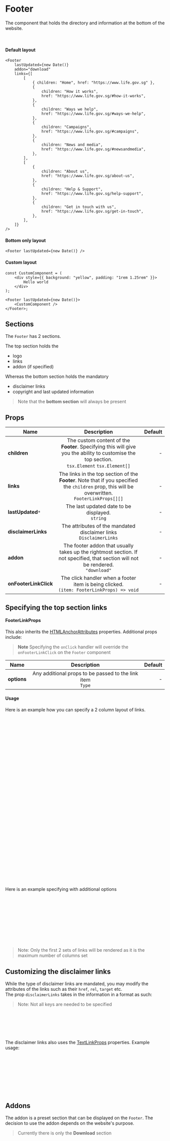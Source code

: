 
<Meta title="modules/Footer" component={Footer} />

# Footer

The component that holds the directory and information at the bottom of the website.

<br />

#### Default layout

<Canvas>
    <Story name="Footer" withSource="none">
        <Footer
            lastUpdated={new Date()}
            addon="download"
            links={[
                [
                    { children: "Home", href: "https://www.life.gov.sg" },
                    {
                        children: "How it works",
                        href: "https://www.life.gov.sg/#how-it-works",
                    },
                    {
                        children: "Ways we help",
                        href: "https://www.life.gov.sg/#ways-we-help",
                    },
                    {
                        children: "Campaigns",
                        href: "https://www.life.gov.sg/#campaigns",
                    },
                    {
                        children: "News and media",
                        href: "https://www.life.gov.sg/#newsandmedia",
                    },
                ],
                [
                    {
                        children: "About us",
                        href: "https://www.life.gov.sg/about-us",
                    },
                    {
                        children: "Help & Support",
                        href: "https://www.life.gov.sg/help-support",
                    },
                    {
                        children: "Get in touch with us",
                        href: "https://www.life.gov.sg/get-in-touch",
                    },
                ],
            ]}
        />
    </Story>
</Canvas>

```tsx
<Footer
    lastUpdated={new Date()}
    addon="download"
    links={[
        [
            { children: "Home", href: "https://www.life.gov.sg" },
            {
                children: "How it works",
                href: "https://www.life.gov.sg/#how-it-works",
            },
            {
                children: "Ways we help",
                href: "https://www.life.gov.sg/#ways-we-help",
            },
            {
                children: "Campaigns",
                href: "https://www.life.gov.sg/#campaigns",
            },
            {
                children: "News and media",
                href: "https://www.life.gov.sg/#newsandmedia",
            },
        ],
        [
            {
                children: "About us",
                href: "https://www.life.gov.sg/about-us",
            },
            {
                children: "Help & Support",
                href: "https://www.life.gov.sg/help-support",
            },
            {
                children: "Get in touch with us",
                href: "https://www.life.gov.sg/get-in-touch",
            },
        ],
    ]}
/>
```

#### Bottom only layout

<BottomOnlyStory />

```tsx
<Footer lastUpdated={new Date()} />
```

#### Custom layout

<CustomStory />

```tsx
const CustomComponent = (
    <div style={{ background: "yellow", padding: "1rem 1.25rem" }}>
        Hello world
    </div>
);

<Footer lastUpdated={new Date()}>
    <CustomComponent />
</Footer>;
```

## Sections

The `Footer` has 2 sections.

The top section holds the

-   logo
-   links
-   addon (if specified)

Whereas the bottom section holds the mandatory

-   disclaimer links
-   copyright and last updated information

> Note that the **bottom section** will always be present

## Props

| Name                  |                                                                      Description                                                                       | Default |
| --------------------- | :----------------------------------------------------------------------------------------------------------------------------------------------------: | ------: |
| **children**          |   The custom content of the **Footer**. Specifying this will give you the ability to customise the top section. <br /> `tsx.Element` `tsx.Element[]`   |       - |
| **links**             | The links in the top section of the **Footer**. Note that if you specified the `children` prop, this will be overwritten. <br /> `FooterLinkProps[][]` |       - |
| **lastUpdated**`*`    |                                                 The last updated date to be displayed. <br /> `string`                                                 |       - |
| **disclaimerLinks**   |                                        The attributes of the mandated disclaimer links <br /> `DisclaimerLinks`                                        |       - |
| **addon**             |         The footer addon that usually takes up the rightmost section. If not specified, that section will not be rendered. <br /> `"download"`         |       - |
| **onFooterLinkClick** |                            The click handler when a footer item is being clicked. <br /> `(item: FooterLinkProps) => void`                             |       - |

## Specifying the top section links

#### FooterLinkProps

This also inherits the [HTMLAnchorAttributes](https://developer.mozilla.org/en-US/docs/Web/API/HTMLAnchorElement) properties. Additional props include:

> **Note** Specifying the `onClick` handler will override the `onFooterLinkClick` on the `Footer` component

| Name        |                           Description                            | Default |
| ----------- | :--------------------------------------------------------------: | ------: |
| **options** | Any additional props to be passed to the link item <br /> `Type` |       - |

#### Usage

Here is an example how you can specify a 2 column layout of links.

```typescript
links: [
    [
        {
            children: "Home",
            href: "https://www.life.gov.sg",
        },
        {
            children: "How it works",
            href: "https://www.life.gov.sg/#how-it-works",
        },
        {
            children: "Ways we help",
            href: "https://www.life.gov.sg/#ways-we-help",
        },
        { children: "Campaigns", href: "https://www.life.gov.sg/#campaigns" },
        {
            children: "News and media",
            href: "https://www.life.gov.sg/#newsandmedia",
        },
    ],
    [
        {
            children: "About us",
            href: "https://www.life.gov.sg/about-us",
        },
        {
            children: "Help & Support",
            href: "https://www.life.gov.sg/help-support",
        },
        {
            children: "Get in touch with us",
            href: "https://www.life.gov.sg/get-in-touch",
        },
    ],
];
```

Here is an example specifying with additional options

```typescript
interface MyCustomProps {
	isExternal: boolean;
}

const links: FooterLinkProps<MyCustomProps> = [
	[
		{ children: "Home", href: "https://www.life.gov.sg", options: { isExternal: true }},
		...
	]
];

```

> Note: Only the first 2 sets of links will be rendered as it is the maximum number of columns set

## Customizing the disclaimer links

While the type of disclaimer links are mandated, you may modify the attributes of the links such as their `href`, `rel`, `target` etc.<br />
The prop `disclaimerLinks` takes in the information in a format as such:

> Note: Not all keys are needed to be specified

```typescript
{
    privacy: TextLinkProps;
    termsOfUse: TextLinkProps;
    reportVulnerability: TextLinkProps;
}
```

The disclaimer links also uses the [TextLinkProps](?path=/docs/elements-text-introduction--page#props) properties. Example usage:

```typescript
{
	reportVulnerability: {
		href: "https://tech.gov.sg/report_vulnerability",
		target: "_blank",
		rel: "noopener",
		external: true
	}
}
```

## Addons

The addon is a preset section that can be displayed on the `Footer`. The decision to use the addon depends on the website's purpose.

> Currently there is only the **Download** section
